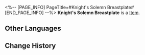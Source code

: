 <%-- [PAGE_INFO]
PageTitle=#Knight's Solemn Breastplate#
[END_PAGE_INFO] --%>
{{Item Infobox
|id          = 51033
|image       = Item Knight's Solemn Breastplate.png
|type        = 
|invCategory = Relics
|rarity      = 4
|effect      = 
|description = A heavy breastplate decorated with the distinctive symbols of the Church of Purity Palace. Even the joints are airtight.
|source1     = [[Cavern of Corrosion: Cloudford]]
}}
'''Knight's Solemn Breastplate''' is a [[Item]].

==Other Languages==
{{Other Languages
|en   = Knight's Solemn Breastplate
|zhs  = 圣骑的肃穆胸甲
|zht  = 聖騎的肅穆胸甲
|ja   = 聖騎士の厳かな鎧
|ko   = 기사의 엄숙 갑옷
|es   = Coraza solemne de la paladina
|fr   = Plastron solennel du chevalier
|ru   = Торжественный нагрудник рыцаря
|th   = Knight's Solemn Breastplate
|vi   = Giáp Trang Nghiêm Thánh Kỵ Sĩ
|de   = Feierliche Brustplatte der Ritterin
|id   = Knight's Solemn Breastplate
|pt   = Armadura Solene da Cavaleira
}}

==Change History==
{{Change History|2.0}}